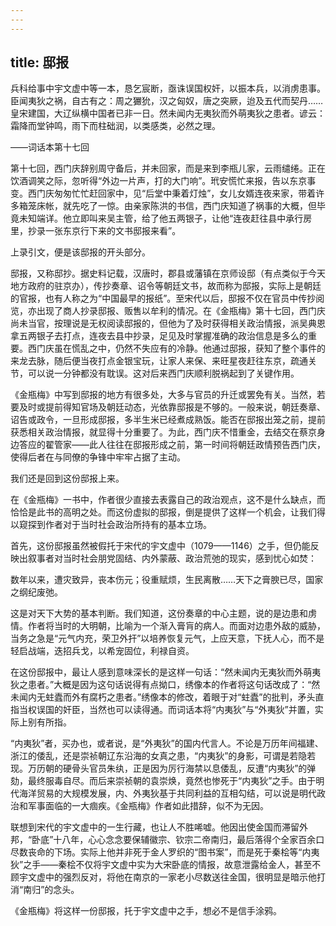 ```yaml
---
---
---
```

title: 邸报
---




兵科给事中宇文虚中等一本，恳乞宸断，亟诛误国权奸，以振本兵，以消虏患事。臣闻夷狄之祸，自古有之：周之玁狁，汉之匈奴，唐之突厥，迨及五代而契丹……皇宋建国，大辽纵横中国者已非一日。然未闻内无夷狄而外萌夷狄之患者。谚云：霜降而堂钟鸣，雨下而柱础润，以类感类，必然之理。

——词话本第十七回

第十七回，西门庆辞别周守备后，并未回家，而是来到李瓶儿家，云雨缱绻。正在饮酒调笑之际，忽听得“外边一片声，打的大门响”。玳安慌忙来报，告以东京事变。西门庆匆匆忙忙赶回家中，见“后堂中秉着灯烛”，女儿女婿连夜来家，带着许多箱笼床帐，就先吃了一惊。由亲家陈洪的书信，西门庆知道了祸事的大概，但毕竟未知端详。他立即叫来吴主管，给了他五两银子，让他“连夜赶往县中承行房里，抄录一张东京行下来的文书邸报来看”。

上录引文，便是该邸报的开头部分。

邸报，又称邸抄。据史料记载，汉唐时，郡县或藩镇在京师设邸（有点类似于今天地方政府的驻京办），传抄奏章、诏令等朝廷文书，故而称为邸报，实际上是朝廷的官报，也有人称之为“中国最早的报纸”。至宋代以后，邸报不仅在官员中传抄阅览，亦出现了商人抄录邸报、贩售以牟利的情况。在《金瓶梅》第十七回，西门庆尚未当官，按理说是无权阅读邸报的，但他为了及时获得相关政治情报，派吴典恩拿五两银子去打点，连夜去县中抄录，足见及时掌握准确的政治信息是多么的重要。西门庆虽在慌乱之中，仍然不失应有的冷静。他通过邸报，获知了整个事件的来龙去脉，随后便当夜打点金银宝玩，让家人来保、来旺星夜赶往东京，疏通关节，可以说一分钟都没有耽误。这对后来西门庆顺利脱祸起到了关键作用。

《金瓶梅》中写到邸报的地方有很多处，大多与官员的升迁或罢免有关。当然，若要及时或提前得知官场及朝廷动态，光依靠邸报是不够的。一般来说，朝廷奏章、诏告或政令，一旦形成邸报，多半生米已经煮成熟饭。能否在邸报出笼之前，提前获悉相关政治情报，就显得十分重要了。为此，西门庆不惜重金，去结交在蔡京身边答应的翟管家——此人往往在邸报形成之前，第一时间将朝廷政情预告西门庆，使得后者在与同僚的争锋中牢牢占据了主动。

我们还是回到这份邸报上来。

在《金瓶梅》一书中，作者很少直接去表露自己的政治观点，这不是什么缺点，而恰恰是此书的高明之处。而这份虚拟的邸报，倒是提供了这样一个机会，让我们得以窥探到作者对于当时社会政治所持有的基本立场。

首先，这份邸报虽然被假托于宋代的宇文虚中（1079——1146）之手，但仍能反映出叙事者对当时社会朋党固结、内外蒙蔽、政治荒弛的现实，感到忧心如焚：

数年以来，遭灾致异，丧本伤元；役重赋烦，生民离散……天下之膏腴已尽，国家之纲纪废弛。

这是对天下大势的基本判断。我们知道，这份奏章的中心主题，说的是边患和虏情。作者将当时的大明朝，比喻为一个渐入膏肓的病人。而面对边患外敌的威胁，当务之急是“元气内充，荣卫外扞”以培养恢复元气，上应天意，下抚人心，而不是轻启战端，迭招兵戈，以希宠固位，利禄自资。

在这份邸报中，最让人感到意味深长的是这样一句话：“然未闻内无夷狄而外萌夷狄之患者。”大概是因为这句话说得有点拗口，绣像本的作者将这句话改成了：“然未闻内无蛀蠹而外有腐朽之患者。”绣像本的修改，着眼于对“蛀蠹”的批判，矛头直指当权误国的奸臣，当然也可以读得通。而词话本将“内夷狄”与“外夷狄”并置，实际上别有所指。

“内夷狄”者，买办也，或者说，是“外夷狄”的国内代言人。不论是万历年间福建、浙江的倭乱，还是崇祯朝辽东沿海的女真之患，“内夷狄”的身影，可谓是若隐若现。万历朝的硬骨头官员朱纨，正是因为厉行海禁以息倭乱，反遭“内夷狄”的弹劾，最终服毒自尽。而后来崇祯朝的袁崇焕，竟然也惨死于“内夷狄”之手。由于明代海洋贸易的大规模发展，内、外夷狄基于共同利益的互相勾结，可以说是明代政治和军事面临的一大痼疾。《金瓶梅》作者如此措辞，似不为无因。

联想到宋代的宇文虚中的一生行藏，也让人不胜唏嘘。他因出使金国而滞留外邦，“卧底”十八年，心心念念要保辅徽宗、钦宗二帝南归，最后落得个全家百余口尽数丧命的下场。实际上他并非死于金人罗织的“图书案”，而是死于秦桧等“内夷狄”之手——秦桧不仅将宇文虚中实为大宋卧底的情报，故意泄露给金人，甚至不顾宇文虚中的强烈反对，将他在南京的一家老小尽数送往金国，很明显是暗示他打消“南归”的念头。

《金瓶梅》将这样一份邸报，托于宇文虚中之手，想必不是信手涂鸦。